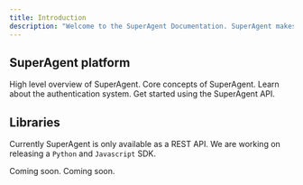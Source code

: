 ```yaml
---
title: Introduction
description: "Welcome to the SuperAgent Documentation. SuperAgent makes it easy to build, manage and deploy LLM Agents."
---
```


## SuperAgent platform

<CardGroup cols={2}>
  <Card
    title="Platform"
    icon="layer-group"
    href="https://mintlify.com/docs/quickstart"
  >
    High level overview of SuperAgent.
  </Card>
  <Card
    title="Concepts"
    icon="brain"
    href="https://mintlify.com/docs/quickstart"
  >
    Core concepts of SuperAgent.
  </Card>
  <Card title="Authentication" icon="key" href="/api-reference/authentication">
    Learn about the authentication system.
  </Card>
  <Card title="API endpoints" icon="code" href="/api-reference/authentication">
    Get started using the SuperAgent API.
  </Card>
</CardGroup>

## Libraries

Currently SuperAgent is only available as a REST API. We are working on releasing a `Python` and `Javascript` SDK.

<CardGroup cols={2}>
  <Card title="Python" icon="python">
    Coming soon.
  </Card>
  <Card title="Javascript" icon="square-js">
    Coming soon.
  </Card>
</CardGroup>

